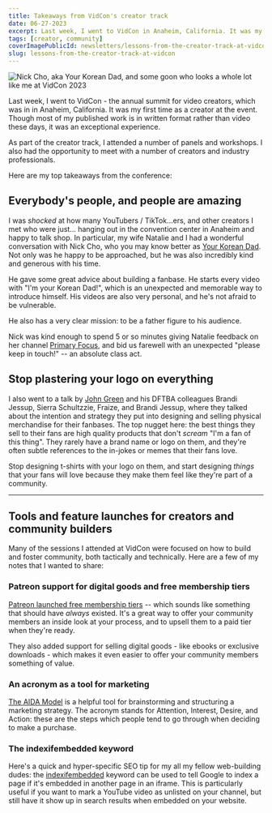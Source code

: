 ```yaml
---
title: Takeaways from VidCon's creator track
date: 06-27-2023
excerpt: Last week, I went to VidCon in Anaheim, California. It was my first time as a creator at the event. Here are my three takeaways from the conference.
tags: [creator, community]
coverImagePublicId: newsletters/lessons-from-the-creator-track-at-vidcon/cover
slug: lessons-from-the-creator-track-at-vidcon
---
```


<Image
  publicId="newsletters/lessons-from-the-creator-track-at-vidcon/cover"
  alt="Nick Cho, aka Your Korean Dad, and some goon who looks a whole lot like me at VidCon 2023"
/>

Last week, I went to VidCon - the annual summit for video creators, which was in in Anaheim, California. It was my first time as a creator at the event. Though most of my published work is in written format rather than video these days, it was an exceptional experience.

As part of the creator track, I attended a number of panels and workshops. I also had the opportunity to meet with a number of creators and industry professionals.

Here are my top takeaways from the conference:

## Everybody's people, and people are amazing

I was _shocked_ at how many YouTubers / TikTok...ers, and other creators I met who were just... hanging out in the convention center in Anaheim and happy to talk shop. In particular, my wife Natalie and I had a wonderful conversation with Nick Cho, who you may know better as [Your Korean Dad](https://www.youtube.com/@yourkoreandad). Not only was he happy to be approached, but he was also incredibly kind and generous with his time.

He gave some great advice about building a fanbase. He starts every video with "I'm your Korean Dad!", which is an unexpected and memorable way to introduce himself. His videos are also very personal, and he's not afraid to be vulnerable.

He also has a very clear mission: to be a father figure to his audience.

Nick was kind enough to spend 5 or so minutes giving Natalie feedback on her channel [Primary Focus](https://youtube.com/@primaryfocus), and bid us farewell with an unexpected "please keep in touch!" -- an absolute class act.

## Stop plastering your logo on everything

I also went to a talk by [John Green](https://www.youtube.com/@vlogbrothers) and his DFTBA colleagues Brandi Jessup, Sierra Schultzzie, Fraize, and Brandi Jessup, where they talked about the intention and strategy they put into designing and selling physical merchandise for their fanbases. The top nugget here: the best things they sell to their fans are high quality products that don't _scream_ "I'm a fan of this thing". They rarely have a brand name or logo on them, and they're often subtle references to the in-jokes or memes that their fans love.

Stop designing t-shirts with your logo on them, and start designing _things_ that your fans will love because they make them feel like they're part of a community.

---

## Tools and feature launches for creators and community builders

Many of the sessions I attended at VidCon were focused on how to build and foster community, both tactically and technically. Here are a few of my notes that I wanted to share:

### Patreon support for digital goods and free membership tiers

[Patreon launched free membership tiers](https://www.theverge.com/2023/6/21/23763815/patreon-free-tier-shopping-digital-goods-subscription) -- which sounds like something that should have _always_ existed. It's a great way to offer your community members an inside look at your process, and to upsell them to a paid tier when they're ready.

They also added support for selling digital goods - like ebooks or exclusive downloads - which makes it even easier to offer your community members something of value.

### An acronym as a tool for marketing

[The AIDA Model](<https://en.wikipedia.org/wiki/AIDA_(marketing)>) is a helpful tool for brainstorming and structuring a marketing strategy. The acronym stands for Attention, Interest, Desire, and Action: these are the steps which people tend to go through when deciding to make a purchase.

### The indexifembedded keyword

Here's a quick and hyper-specific SEO tip for my all my fellow web-building dudes: the [indexifembedded](https://developers.google.com/search/docs/crawling-indexing/robots-meta-tag#indexifembedded) keyword can be used to tell Google to index a page if it's embedded in another page in an iframe. This is particularly useful if you want to mark a YouTube video as unlisted on your channel, but still have it show up in search results when embedded on your website.

<br />
